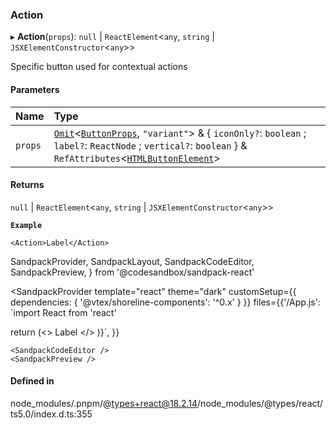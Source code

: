 ### Action

▸ **Action**(`props`): `null` \| `ReactElement`\<`any`, `string` \| `JSXElementConstructor`\<`any`\>\>

Specific button used for contextual actions

#### Parameters

| Name    | Type                                                                                                                                                                                                                                                                                                                                         |
| :------ | :------------------------------------------------------------------------------------------------------------------------------------------------------------------------------------------------------------------------------------------------------------------------------------------------------------------------------------------- |
| `props` | [`Omit`](https://www.typescriptlang.org/docs/handbook/utility-types.html#omittype-keys)\<[`ButtonProps`](/components/button/props.md), `"variant"`\> & \{ `iconOnly?`: `boolean` ; `label?`: `ReactNode` ; `vertical?`: `boolean` } & `RefAttributes`\<[`HTMLButtonElement`](https://developer.mozilla.org/docs/Web/API/HTMLButtonElement)\> |

#### Returns

`null` \| `ReactElement`\<`any`, `string` \| `JSXElementConstructor`\<`any`\>\>

**`Example`**

```tsx copy showLineNumbers filename="example.tsx"
<Action>Label</Action>
```

SandpackProvider,
SandpackLayout,
SandpackCodeEditor,
SandpackPreview,
} from '@codesandbox/sandpack-react'

<SandpackProvider
template="react"
theme="dark"
customSetup={{ dependencies: { '@vtex/shoreline-components': '^0.x' } }}
files={{'/App.js': `import React from 'react'

return (<>
<Action>Label</Action>
</>
)}`,
}}

>   <SandpackLayout>

    <SandpackCodeEditor />
    <SandpackPreview />

  </SandpackLayout>
</SandpackProvider>

#### Defined in

node_modules/.pnpm/@types+react@18.2.14/node_modules/@types/react/ts5.0/index.d.ts:355
